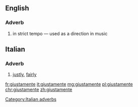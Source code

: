 ==English==

===Adverb===
{{en-adv|-}}

# {{cx|music|lang=en}} in strict tempo — used as a direction in music

==Italian==

===Adverb===
{{head|it|adverbs}}

# [[justly]], [[fairly]]

[[Category:Italian adverbs]]

[[fr:giustamente]]
[[it:giustamente]]
[[mg:giustamente]]
[[pl:giustamente]]
[[chr:giustamente]]
[[zh:giustamente]]